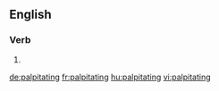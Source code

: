 ==English==

===Verb===
{{head|en}}

# {{present participle of|palpitate|lang=en}}

[[de:palpitating]]
[[fr:palpitating]]
[[hu:palpitating]]
[[vi:palpitating]]